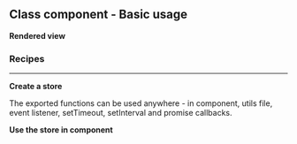 



<Meta
	title="React/Class component/Basic usage"
	parameters={defaultDocParams()}
/>

<Installation />

## Class component - Basic usage

**Rendered view**

<Canvas className="custom-docs-story">
	<CCBasicUsage />
</Canvas>

### Recipes

---

**Create a store**

The exported functions can be used anywhere - in component, utils file, event listener, setTimeout, setInterval and promise callbacks.

<CodeView
	componentName="CCStore"
	jsContent={StoreJsContent}
	tsContent={StoreTsContent}
/>

**Use the store in component**

<CodeView
	componentName="CCBasicUsage"
	jsContent={ComponentJsContent}
	tsContent={ComponentTsContent}
/>
